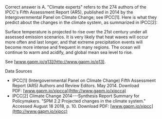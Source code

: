 Correct answer is A. "Climate experts" refers to the 274 authors of the IPCC's Fifth Assessment Report (AR5), published in 2014 by the Intergovernmental Panel on Climate Change; see IPCC[1]. Here is what they predict about the changes in the climate system, as summarized in IPCC[2]:

Surface temperature is projected to rise over the 21st century under all assessed emission scenarios. It is very likely that heat waves will occur more often and last longer, and that extreme precipitation events will become more intense and frequent in many regions. The ocean will continue to warm and acidify, and global mean sea level to rise.

See [www.gapm.io/q13](http://www.gapm.io/q13).

Data Sources

-   IPCC[1] (Intergovernmental Panel on Climate Change) Fifth Assessment Report (AR5) Authors and Review Editors. May 2014. Download PDF: [www.gapm.io/xipcca](http://www.gapm.io/xipcca)
-   IPCC[2] Climate Change 2014---Synthesis Report Summary for Policymakers. "SPM 2.2 Projected changes in the climate system." Accessed August 18 2018, p. 10. Download PDF: [www.gapm.io/xipcc](http://www.gapm.io/xipcc)